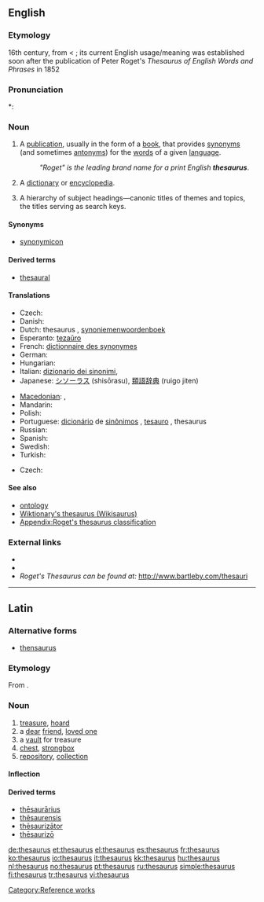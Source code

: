 {{wikipedia}}
{{also|Thesaurus}}
==English==

===Etymology===
16th century, from {{etyl|la|en}} {{term|thesaurus|thēsaurus|lang=la}} < {{etyl|grc|en}} {{term|θησαυρός||storehouse, treasure|tr=thēsauros|lang=grc|sc=polytonic}}; its current English usage/meaning was established soon after the publication of Peter Roget's ''Thesaurus of English Words and Phrases'' in 1852

===Pronunciation===
*: {{rhymes|ɔːrəs}}

===Noun===
{{en-noun|thesauri|pl2=thesauruses}}

# A [[publication]], usually in the form of a [[book]], that provides [[synonym]]s (and sometimes [[antonym]]s) for the [[word]]s of a given [[language]].
#: ''"Roget" is the leading brand name for a print English '''thesaurus'''''.
# {{archaic}} A [[dictionary]] or [[encyclopedia]].
# {{information science}} A hierarchy of subject headings—canonic titles of themes and topics, the titles serving as search keys.

====Synonyms====
* [[synonymicon]]

====Derived terms====
* [[thesaural]]

====Translations====
{{trans-top|book of synonyms}}
* Czech: {{t-|cs|tezaurus|m}}
* Danish: {{t-|da|synonymordbog|c}}
* Dutch: thesaurus {{m}}, [[synoniemenwoordenboek]] {{n}}
* Esperanto: [[tezaŭro]]
* French: [[dictionnaire des synonymes]]
* German: {{t+|de|Thesaurus|m}}
* Hungarian: {{t+|hu|szinonimaszótár}}
* Italian: [[dizionario dei sinonimi]], {{t+|it|tesoro|m}}
* Japanese: [[シソーラス]] (shisōrasu), [[類語辞典]] (ruigo jiten)
{{trans-mid}}
* [[Macedonian]]: {{t|mk|тезаурус|m|tr=tezáurus|sc=Cyrl|xs=Macedonian}},  {{t|mk|синонимен речник|m|tr=sinonímen réčnik|sc=Cyrl|xs=Macedonian}}
* Mandarin: {{t|zh|分类词词典|tr=fēnl&igrave;c&iacute;c&iacute;diǎn|sc=Hani}}
* Polish: {{t+|pl|tezaurus|m}}
* Portuguese: [[dicionário]] de [[sinônimos]] {{m}}, [[tesauro]] {{m}}, thesaurus {{m}}
* Russian: {{t+|ru|тезаурус|tr=tezaurus|sc=Cyrl}}
* Spanish: {{t+|es|tesauro|m}}
* Swedish: {{t-|sv|synonymordbok}}
* Turkish: {{t|tr|sözlük}}
{{trans-bottom}}

{{trans-top|information science: hierarchy of titles}}
* Czech: {{t-|cs|tezaurus|m}}
{{trans-mid}}
{{trans-bottom}}

====See also====
* [[ontology]]
* [[Wiktionary:Wikisaurus|Wiktionary's thesaurus (Wikisaurus)]]
* [[Appendix:Roget's thesaurus classification]]

===External links===
* {{R:Webster 1913}}
* {{R:Century 1911}}
* ''Roget's Thesaurus can be found at:'' http://www.bartleby.com/thesauri

[[Category:Reference works]]

----

==Latin==

===Alternative forms===
* [[thensaurus]]

===Etymology===
From {{etyl|grc|la}} {{term|θησαυρός||storehouse, treasure|tr=thēsauros|lang=grc|sc=polytonic}}.

===Noun===
{{la-noun|thēsaurus|thesauri|thēsaurī|m|second}}

# [[treasure]], [[hoard]]
# a [[dear]] [[friend]], [[loved one]]
# a [[vault]] for treasure
# [[chest]], [[strongbox]]
# [[repository]], [[collection]]

====Inflection====
{{la-decl-2nd|thesaur|thēsaur}}

====Derived terms====
* [[thesaurarius|thēsaurārius]]
* [[thesaurensis|thēsaurensis]]
* [[thesaurizator|thēsaurizātor]]
* [[thesaurizo|thēsaurizō]]

[[de:thesaurus]]
[[et:thesaurus]]
[[el:thesaurus]]
[[es:thesaurus]]
[[fr:thesaurus]]
[[ko:thesaurus]]
[[io:thesaurus]]
[[it:thesaurus]]
[[kk:thesaurus]]
[[hu:thesaurus]]
[[nl:thesaurus]]
[[no:thesaurus]]
[[pt:thesaurus]]
[[ru:thesaurus]]
[[simple:thesaurus]]
[[fi:thesaurus]]
[[tr:thesaurus]]
[[vi:thesaurus]]
